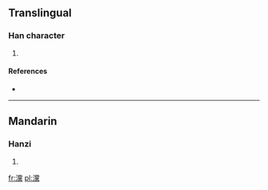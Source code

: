 ==Translingual==

===Han character===
{{Han char|rn=85|rad=水|as=20|sn=23|four=|canj=水火月火 (EFBF)}}

# {{defn|Han|sort=水20}}

====References====
* {{Han ref|kx=0663.280|dkj=18790|dj=1072.160|hdz=31796.160|uh=7059|ud=28761}}

----

==Mandarin==

===Hanzi===
{{cmn-hanzi|pin=[[dǎng]] ([[dang3]]), [[gàn]] ([[gan4]]), [[gòng]] ([[gong4]])|wg=tang<sup>3</sup>, kan<sup>4</sup>, kung<sup>4</sup>}}

# {{defn|lang=cmn|sort=水20}}

[[fr:灙]]
[[pl:灙]]
